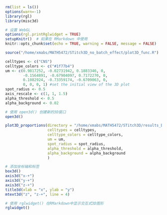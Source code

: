 ```r
rm(list = ls())
options(warn=-1)
library(rgl)
library(misc3d)

# 设置 WebGL
options(rgl.printRglwidget = TRUE)
setupKnitr()  # 如果在 RMarkdown 中使用
knitr::opts_chunk$set(echo = TRUE, warning = FALSE, message = FALSE)

```

```r
source("/home/xmabs/MATH5472/STitch3D_no_batch_effect/plot3D_func.R")

```

```r
celltypes <- c("CNS")
celltype_colors <- c("#1f77b4")
um <- c(0.9817252, -0.02731942, 0.1883346, 0,
        -0.1564891, -0.67904097, 0.7172270, 0,
        0.1082924, -0.73359174, -0.6709063, 0,
        0, 0, 0, 1) #set the initial view of the 3D plot
spot_radius <- 0.5
axis_rescale <- c(1, 1, 1.5)
alpha_threshold <- 0.5
alpha_background <- 0.02

# 使用 open3d() 创建新的3D窗口
open3d()

plot3D_proportions(directory = "/home/xmabs/MATH5472/STitch3D/results_Drosophila_embryo",
                   celltypes = celltypes,
                   celltype_colors = celltype_colors,
                   um = um,
                   spot_radius = spot_radius,
                   alpha_threshold = alpha_threshold,
                   alpha_background = alpha_background
                   )

# 添加坐标轴和标签
box3d()
axis3d("x-+")
axis3d("y-+")
axis3d("z-+")
title3d(xlab = "x", ylab = "y")
mtext3d("z", "z-+", line = 4)

# 使用 rglwidget() 在RMarkdown中显示交互式3D图形
rglwidget()

```